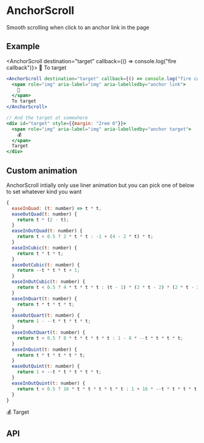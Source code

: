 # AnchorScroll

Smooth scrolling when click to an anchor link in the page

## Example

<AnchorScroll destination="target" callback={() => console.log("fire callback")}>
  <span role="img" aria-label="img" aria-labelledby="anchor link">
    🚀
  </span>
  To target
</AnchorScroll>


```jsx
<AnchorScroll destination="target" callback={() => console.log("fire callback")}>
  <span role="img" aria-label="img" aria-labelledby="anchor link">
    🚀
  </span>
  To target
</AnchorScroll>

// And the target at somewhere
<div id="target" style={{margin: "2rem 0"}}>
  <span role="img" aria-label="img" aria-labelledby="anchor target">
    💰
  </span>
  Target
</div>
```

## Custom animation

AnchorScroll intially only use liner animation but you can pick one of below to set whatever kind you want

```js
{
  easeInQuad: (t: number) => t * t,
  easeOutQuad(t: number) {
    return t * (2 - t);
  }
  easeInOutQuad(t: number) {
    return t < 0.5 ? 2 * t * t : -1 + (4 - 2 * t) * t;
  }
  easeInCubic(t: number) {
    return t * t * t;
  }
  easeOutCubic(t: number) {
    return --t * t * t + 1;
  }
  easeInOutCubic(t: number) {
    return t < 0.5 ? 4 * t * t * t : (t - 1) * (2 * t - 2) * (2 * t - 2) + 1;
  }
  easeInQuart(t: number) {
    return t * t * t * t;
  }
  easeOutQuart(t: number) {
    return 1 - --t * t * t * t;
  }
  easeInOutQuart(t: number) {
    return t < 0.5 ? 8 * t * t * t * t : 1 - 8 * --t * t * t * t;
  }
  easeInQuint(t: number) {
    return t * t * t * t * t;
  }
  easeOutQuint(t: number) {
    return 1 + --t * t * t * t * t;
  }
  easeInOutQuint(t: number) {
    return t < 0.5 ? 16 * t * t * t * t * t : 1 + 16 * --t * t * t * t * t;
  }
}
```

<div id="target" style={{margin: "2rem 0"}}>
  <span role="img" aria-label="img" aria-labelledby="anchor target">
    💰
  </span>
  Target
</div>


## API